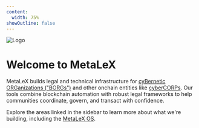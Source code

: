 ```yaml
---
content:
  width: 75%
showOutline: false
---
```


![Logo](/header.png)
# Welcome to MetaLeX

MetaLeX builds legal and technical infrastructure for [cyBernetic ORGanizations ("BORGs")](/borg/what-is-a-BORG) and other onchain entities like [cyberCORPs](/cybercorps). Our tools combine blockchain automation with robust legal frameworks to help communities coordinate, govern, and transact with confidence.

Explore the areas linked in the sidebar to learn more about what we're building, including the [MetaLeX OS](/metalex-os-intro).
